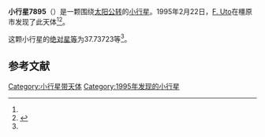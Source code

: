 {{Infobox planet
| bgcolour = #FFFFC0
| name = 7895 Kaseda
| symbol = 
| image = 
| caption = 
| discovery = yes
| discovery_ref = 
| discoverer = [[F._Uto|F. Uto]]
| discovery_site = [[橿原市|橿原市]] 
| discovered = 1995年2月22日
| designations = yes
| mp_name = 
| named_after = 
| alt_names = 1995 DK1/ 1939 FH / 1979 MG9
| mp_category = [[主带小行星|主带小行星]]
| orbit_ref = <ref name="a">[http://ssd.jpl.nasa.gov/sbdb.cgi?sstr=7895 7895 Kaseda] {{Wayback|url=http://ssd.jpl.nasa.gov/sbdb.cgi?sstr=7895 |date=20201124025903 }}，小行星數據庫瀏覽器（JPL Small-Body Database Browser）－[[美国国家航空航天局|美国国家航空航天局]]喷气推进实验室</ref>
| epoch = 2456400.5 (2013年4月18日更新)
| aphelion = {{convert|3.6193884|AU|km|3|abbr=on|lk=out}}
| perihelion = {{convert|2.6854436|AU|km|3|abbr=on}}
| semimajor = {{convert|3.1524160|AU|km|3|abbr=on}}
| eccentricity = 0.1481316
| period = 2044.389837 [[日|日]]<br />5.6[[儒略年|儒略年]]
| avg_speed = 
| inclination = 13.21486
| asc_node = 133.58253
| mean_anomaly = 
| arg_peri = 37.73723
| satellites = 
| physical_characteristics = yes
| dimensions = 
| mass = 
| density = 
| surface_grav = 
| escape_velocity = 
| sidereal_day = 
| axial_tilt = 
| pole_ecliptic_lat = 
| pole_ecliptic_lon = 
| albedo = 
| temperatures= 
| temp_name1 = 
| mean_temp_1 = 
| max_temp_1 = 
| temp_name2 = 
| max_temp_2 = 
| spectral_type = 
| abs_magnitude = 37.73723
}}

'''小行星7895'''（{{lang-en|7895 Kaseda}}）是一颗围绕[[太阳|太阳]][[公转|公转]]的[[小行星|小行星]]。1995年2月22日，[[F._Uto|F. Uto]]在橿原市发现了此天体<ref name="a" /><ref>{{cite news|title=小行星列表|url=http://cfa-www.harvard.edu/iau/lists/NumberedMPs.txt|accessdate=2013-07-08|newspaper=哈佛大学|archive-date=2008-05-17|archive-url=https://web.archive.org/web/20080517010638/http://cfa-www.harvard.edu/iau/lists/NumberedMPs.txt|dead-url=no}}</ref>。

这颗小行星的[[绝对星等|绝对星等]]为37.73723等<ref name="a" />。

==参考文献==
{{reflist}}
{{Minor Planet Number|[[小行星7894|小行星7894]]|[[小行星7896|小行星7896]]}}

{{小天体}}

[[Category:小行星带天体|Category:小行星带天体]]
[[Category:1995年发现的小行星|Category:1995年发现的小行星]]

{{asteroid-stub}}